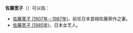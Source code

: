 '''佐藤宽子'''（{{jpn|j=佐藤寛子|hg=さとう ひろこ|rm=Satō Hiroko}}）可以指：
* [[佐藤寬子_(1907年－1987年)|佐藤寬子 (1907年－1987年)]]，前任日本首相佐藤荣作之妻。
* [[佐藤宽子_(1985年)|佐藤宽子 (1985年)]]，日本女艺人。
{{disamb|cat=四字人名消歧义}}